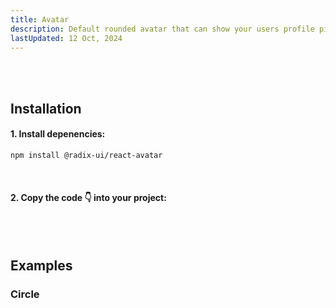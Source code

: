 ```yaml
---
title: Avatar
description: Default rounded avatar that can show your users profile picture. ✨
lastUpdated: 12 Oct, 2024
---
```


<ComponentShowcase name="avatar-style-circle" />
<br />
<br />

## Installation

#### 1. Install depenencies:

```sh
npm install @radix-ui/react-avatar
```

<br />

#### 2. Copy the code 👇 into your project:

<ComponentSource name="avatar" />

<br />
<br />

## Examples

### Circle

<ComponentShowcase name="avatar-style-circle" />
